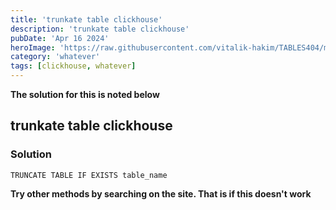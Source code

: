 ```yaml
---
title: 'trunkate table clickhouse'
description: 'trunkate table clickhouse'
pubDate: 'Apr 16 2024'
heroImage: 'https://raw.githubusercontent.com/vitalik-hakim/TABLES404/main/error_b/misc.png'
category: 'whatever'
tags: [clickhouse, whatever]
---
```


**The solution for this is noted below**

## trunkate table clickhouse

### Solution

```whatever
TRUNCATE TABLE IF EXISTS table_name
```

**Try other methods by searching on the site. That is if this doesn't work**
